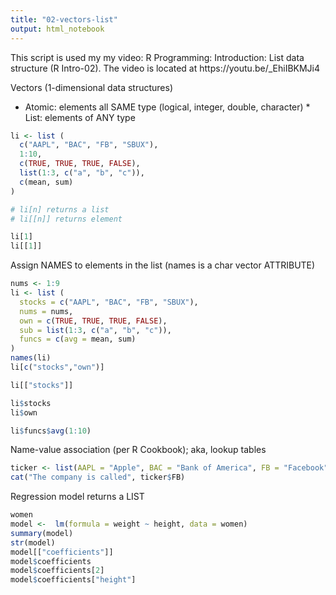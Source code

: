 ```yaml
---
title: "02-vectors-list"
output: html_notebook
---
```


This script is used my my video: R Programming: Introduction: List data structure (R Intro-02).
The video is located at https://youtu.be/_EhiIBKMJi4 

Vectors (1-dimensional data structures)

 * Atomic: elements all SAME type (logical, integer, double, character)  * List: elements of ANY type

```r
li <- list (
  c("AAPL", "BAC", "FB", "SBUX"),
  1:10,
  c(TRUE, TRUE, TRUE, FALSE),
  list(1:3, c("a", "b", "c")),
  c(mean, sum)
)

# li[n] returns a list
# li[[n]] returns element

li[1]
li[[1]]


```

Assign NAMES to elements in the list (names is a char vector ATTRIBUTE)

```r
nums <- 1:9
li <- list (
  stocks = c("AAPL", "BAC", "FB", "SBUX"),
  nums = nums,
  own = c(TRUE, TRUE, TRUE, FALSE),
  sub = list(1:3, c("a", "b", "c")),
  funcs = c(avg = mean, sum)
)
names(li)
li[c("stocks","own")]

li[["stocks"]]

li$stocks
li$own

li$funcs$avg(1:10)

```

Name-value association (per R Cookbook); aka, lookup tables
```r
ticker <- list(AAPL = "Apple", BAC = "Bank of America", FB = "Facebook", SBUX = "Starbucks")
cat("The company is called", ticker$FB)

```

Regression model returns a LIST
```r
women
model <-  lm(formula = weight ~ height, data = women)
summary(model)
str(model)
model[["coefficients"]]
model$coefficients
model$coefficients[2]
model$coefficients["height"]


```

